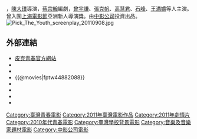 {{lead section|time=2015-05-07T03:04:37+00:00}}
{{unreferenced|time=2015-05-07T03:04:37+00:00}}
{{電影資訊框
| 片名     = 皮克青春
| 電影原名 = ''Pick The Youth''
| 圖像     = 
| 圖像大小 = 
| 圖像說明 = 
| 片名表記 = 
| 副標題   = 叛逆，是實現夢想的勇氣
| 導演     = [[陳大璞|陳大璞]]
| 監製     = [[易智言|易智言]]、林坤煌、李良玉
| 製片     = [[蔡宗翰|蔡宗翰]]、蔡婉伶
| 編劇     = [[蔡宗翰|蔡宗翰]]
| 劇本     = 
| 故事     = 
| 原著     = 
| 旁白     = 
| 統籌     = 
| 主演     = [[曾宇謙|曾宇謙]]、[[張克帆|張克帆]]、[[高慧君|高慧君]]、<br>[[石峰|石峰]]、[[王滿嬌|王滿嬌]]
| 配樂     = 張藝
| 片尾曲   = 
| 攝影     = 車亮逸
| 剪輯     = 江翊寧
| 製片商   = [[中影股份有限公司|中影股份有限公司]]
| 片長     = 85分鐘
| 產地     = {{台灣電影產地}}
| 語言     = 華語
| 上映日期 = {{TWN}}：{{film date|2011|10|28}}
| 發行商   = 
| 發行日期 = 
| 預算     = 
| 票房     = 
| 官方網站 = http://picktheyouth.pixnet.net/blog
}}
{{engname|《皮克青春》|''Pick The Youth''}}，[[陳大璞|陳大璞]]導演，[[蔡宗翰|蔡宗翰]]編劇，[[曾宇謙|曾宇謙]]、[[張克帆|張克帆]]、[[高慧君|高慧君]]、[[石峰|石峰]]、[[王滿嬌|王滿嬌]]等人主演。曾入圍[[上海電影節|上海電影節]]亞洲新人導演獎。由[[中影公司|中影公司]]投資出品。
[[File:Pick_The_Youth_screenplay_20110908.jpg|thumb]]

==外部連結==
*[http://picktheyouth.pixnet.net/blog 皮克青春官方網站] {{Wayback|url=http://picktheyouth.pixnet.net/blog |date=20151222151803 }}
*{{facebook|picktheyouth|《皮克青春》}}
*{{Yahoomovie id|3961}}
*{{@movies|fptw44882088}}
*{{hkmdb title|14694}}
*{{Mtime|141918}}
*{{douban}}
*{{imdb title|1976600}}

[[Category:臺灣青春電影|Category:臺灣青春電影]]
[[Category:2011年臺灣電影作品|Category:2011年臺灣電影作品]]
[[Category:2011年劇情片|Category:2011年劇情片]]
[[Category:2010年代青春電影|Category:2010年代青春電影]]
[[Category:臺灣學校背景電影|Category:臺灣學校背景電影]]
[[Category:音樂及音樂家題材電影|Category:音樂及音樂家題材電影]]
[[Category:中影公司電影|Category:中影公司電影]]